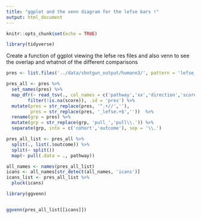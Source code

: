 ```yaml
---
title: "ggplot and the venn diagram for the lefse bars !"
output: html_document
---
```


```r
knitr::opts_chunk$set(echo = TRUE)
```

```r
library(tidyverse)
```

Create a function of ggplot viewing the lefse res files and also venn to see the overlap and whatnot of the different comparisons

```r
pres <- list.files('../data/shotgun_output/humann3/', pattern = 'lefse_ready_pcts.tsv.res$', full.names = T)

pres_all <- pres %>% 
  set_names(pres) %>% 
  map_dfr(~ read_tsv(., col_names = c('pathway','xx','direction','score','pval')) %>% 
        filter(!is.na(score)), .id = 'pres') %>% 
  mutate(pres = str_replace(pres, '^.+//',''),
         pres = str_replace(pres, '_lefse.+$',''))  %>% 
  rename(grp = pres) %>% 
  mutate(grp = str_replace(grp, 'pull_','pull\\.')) %>% 
  separate(grp, into = c('cohort','outcome'), sep = '\\.')

pres_all_list <- pres_all %>% 
  split(., list(.$outcome)) %>% 
  split(~ split())
  map(~ pull(.data = ., pathway))

all_names <- names(pres_all_list) 
icans <- all_names[str_detect(all_names, 'icans')]
icans_list <- pres_all_list %>% 
  pluck(icans)
```

```r
library(ggvenn)


ggvenn(pres_all_list[[icans]])
```

